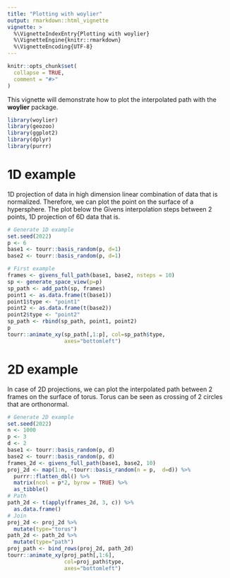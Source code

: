 ```yaml
---
title: "Plotting with woylier"
output: rmarkdown::html_vignette
vignette: >
  %\VignetteIndexEntry{Plotting with woylier}
  %\VignetteEngine{knitr::rmarkdown}
  %\VignetteEncoding{UTF-8}
---
```


```r
knitr::opts_chunk$set(
  collapse = TRUE,
  comment = "#>"
)
```

This vignette will demonstrate how to plot the interpolated path with the **woylier** package.

```r
library(woylier)
library(geozoo)
library(ggplot2)
library(dplyr)
library(purrr)
```

# 1D example

1D projection of data in high dimension linear combination of data that is normalized. Therefore, we can plot the point on the surface of a hypersphere. The plot below the Givens interpolation steps between 2 points, 1D projection of 6D data that is.

```r
# Generate 1D example
set.seed(2022)
p <- 6
base1 <- tourr::basis_random(p, d=1)
base2 <- tourr::basis_random(p, d=1)

# First example
frames <- givens_full_path(base1, base2, nsteps = 10)
sp <- generate_space_view(p=p)
sp_path <- add_path(sp, frames) 
point1 <- as.data.frame(t(base1)) 
point1$type <- "point1"
point2 <- as.data.frame(t(base2))
point2$type <- "point2"
sp_path <- rbind(sp_path, point1, point2) 
p
tourr::animate_xy(sp_path[,1:p], col=sp_path$type, 
                  axes="bottomleft")
```

# 2D example

In case of 2D projections, we can plot the interpolated path between 2 frames on the surface of torus. Torus can be seen as crossing of 2 circles that are orthonormal. 

```r
# Generate 2D example
set.seed(2022)
n <- 1000
p <- 3
d <- 2
base1 <- tourr::basis_random(p, d)
base2 <- tourr::basis_random(p, d)
frames_2d <- givens_full_path(base1, base2, 10)
proj_2d <- map(1:n, ~tourr::basis_random(n = p,  d=d)) %>%
  purrr::flatten_dbl() %>% 
  matrix(ncol = p*2, byrow = TRUE) %>%
  as_tibble()
# Path
path_2d <- t(apply(frames_2d, 3, c)) %>% 
  as.data.frame()
# Join
proj_2d <- proj_2d %>% 
  mutate(type="torus")
path_2d <- path_2d %>% 
  mutate(type="path")
proj_path <- bind_rows(proj_2d, path_2d)
tourr::animate_xy(proj_path[,1:6], 
                  col=proj_path$type, 
                  axes="bottomleft")
```
